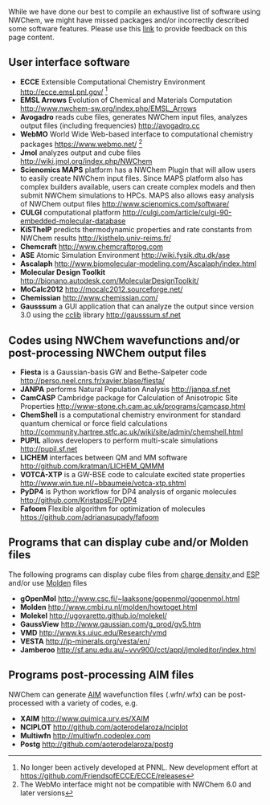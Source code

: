 While we have done our best to compile an exhaustive list of software using NWChem, we might have missed packages and/or incorrectly described some software features. Please use this  [[Special:AWCforum/post/todo_new_t/id12 | link]] to provide feedback on this page content.

== User interface software ==

* '''ECCE'''  Extensible Computational Chemistry Environment http://ecce.emsl.pnl.gov/ <ref>No longer been actively developed at PNNL. New development effort at https://github.com/FriendsofECCE/ECCE/releases</ref>
* '''EMSL Arrows''' Evolution of Chemical and Materials Computation http://www.nwchem-sw.org/index.php/EMSL_Arrows
* '''Avogadro''' reads cube files, generates NWChem input files, analyzes output files (including frequencies) http://avogadro.cc
* '''WebMO''' World Wide Web-based interface to computational chemistry packages https://www.webmo.net/ <ref>The WebMo interface might not be compatible with NWChem 6.0 and later versions</ref>
*''' Jmol'''  analyzes output and cube files http://wiki.jmol.org/index.php/NWChem
* '''Scienomics MAPS'''  platform has a NWChem Plugin that will allow users to easily create NWChem input files.  Since MAPS platform also has complex builders available, users can create complex models and then submit NWChem simulations to HPCs.  MAPS also allows easy analysis of NWChem output files http://www.scienomics.com/software/ 
* '''CULGI''' computational platform http://culgi.com/article/culgi-90-embedded-molecular-database
*  '''KiSThelP'''  predicts thermodynamic properties and rate constants from NWChem results http://kisthelp.univ-reims.fr/
* '''Chemcraft''' http://www.chemcraftprog.com 
* '''ASE''' Atomic Simulation Environment http://wiki.fysik.dtu.dk/ase
* '''Ascalaph''' http://www.biomolecular-modeling.com/Ascalaph/index.html
* '''Molecular Design Toolkit''' http://bionano.autodesk.com/MolecularDesignToolkit/
* '''MoCalc2012''' http://mocalc2012.sourceforge.net/
* '''Chemissian''' http://www.chemissian.com/
* '''Gausssum''' a GUI application that can analyze the output since version 3.0 using the  [http://cclib.github.io/ cclib] library http://gausssum.sf.net

<references/>

== Codes using NWChem wavefunctions and/or post-processing NWChem output files==
* '''Fiesta''' is a Gaussian-basis GW and Bethe-Salpeter code http://perso.neel.cnrs.fr/xavier.blase/fiesta/
* '''JANPA''' performs Natural Population Analysis http://janpa.sf.net
* '''CamCASP''' Cambridge package for Calculation of Anisotropic Site Properties http://www-stone.ch.cam.ac.uk/programs/camcasp.html
* '''ChemShell''' is a computational chemistry environment for standard quantum chemical or force field calculations http://community.hartree.stfc.ac.uk/wiki/site/admin/chemshell.html
* '''PUPIL''' allows developers to perform multi-scale simulations http://pupil.sf.net
* '''LICHEM''' interfaces between QM and MM software http://github.com/kratman/LICHEM_QMMM
* '''VOTCA-XTP''' is a GW-BSE code to calculate excited state properties http://www.win.tue.nl/~bbaumeie/votca-xtp.shtml
* '''PyDP4''' is Python workflow for DP4 analysis of organic molecules http://github.com/KristapsE/PyDP4
* '''Fafoom''' Flexible algorithm for optimization of molecules https://github.com/adrianasupady/fafoom

== Programs that can display cube and/or Molden files ==
The following programs can display cube files from [[DPLOT#GAUSSIAN_--_Gaussian_Cube_format | charge density ]] and [[Properties#Gaussian_Cube_Files | ESP]] and/or use [[Properties#Moldenfile|Molden]] files
* '''gOpenMol''' http://www.csc.fi/~laaksone/gopenmol/gopenmol.html
* '''Molden''' http://www.cmbi.ru.nl/molden/howtoget.html 
* '''Molekel''' http://ugovaretto.github.io/molekel/
* '''GaussView''' http://www.gaussian.com/g_prod/gv5.htm
* '''VMD'''  http://www.ks.uiuc.edu/Research/vmd
* '''VESTA''' http://jp-minerals.org/vesta/en/ 
* '''Jamberoo''' http://sf.anu.edu.au/~vvv900/cct/appl/jmoleditor/index.html

== Programs post-processing AIM files==
NWChem can generate [[Properties#Aimfile|AIM]] wavefunction files  (.wfn/.wfx)  can be post-processed with a variety of codes, e.g.
* '''XAIM''' http://www.quimica.urv.es/XAIM 
* '''NCIPLOT''' http://github.com/aoterodelaroza/nciplot 
* '''Multiwfn''' http://multiwfn.codeplex.com 
* '''Postg''' http://github.com/aoterodelaroza/postg
